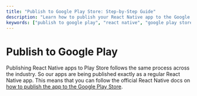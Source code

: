 ```yaml
---
title: "Publish to Google Play Store: Step-by-Step Guide"
description: "Learn how to publish your React Native app to the Google Play Store with this comprehensive step-by-step guide. Follow the official React Native documentation and ensure your app reaches millions of Android users."
keywords: ["publish to google play", "react native", "google play store", "app publishing", "android app", "step-by-step guide", "mobile app deployment", "android app release"]
---
```


# Publish to Google Play  

Publishing React Native apps to Play Store follows the same process across the industry. So our apps are being published exactly as a regular React Native app. This means that you can follow the official React Native docs on [how to publish the app to the Google Play Store](https://reactnative.dev/docs/signed-apk-android).

